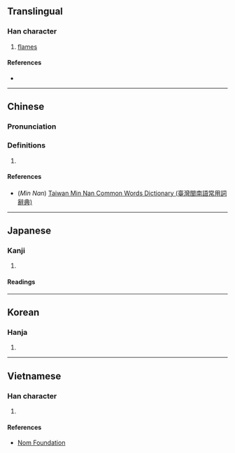 {{character info/new}}
==Translingual==

===Han character===
{{Han char|rn=86|rad=火|as=08|sn=12|four=90889|canj=FFF|ids=⿱火炏}}

# [[flame]]s

====References====
* {{Han ref|kx=0675.050|dkj=19142|dj=1086.160|hdz=32211.030|uh=7131|ud=28977|bh=DA5D|bd=55901}}

----

==Chinese==
{{zh-forms}}

===Pronunciation===
{{zh-pron
|m=yàn,yì
|c=jim6
|mn=iāⁿ
|mc=y
|oc=y
|ma=
|cat=n
}}

===Definitions===
{{zh-hanzi}}

# {{rfdef|lang=zh}}

====References====
* (''Min Nan'') [http://twblg.dict.edu.tw/holodict_new/default.jsp Taiwan Min Nan Common Words Dictionary (臺灣閩南語常用詞辭典)]

----

==Japanese==

===Kanji===
{{ja-kanji|grade=|rs=火08}}

# {{defn|lang=ja|sort=火08}}

====Readings====
{{ja-readings
|goon=えん<えん<えむ
|kanon=えん<えん<えむ
<!--|on=きゃく<きやく, けき-->
|kun=ほのお-<ほのほ-
}}

----

==Korean==

===Hanja===
{{ko-hanja|hangeul=혁|eumhun=|rv=hyeok|mr=hyŏk|y=hyek}}

# {{defn|lang=ko|sort=火08}}

----

==Vietnamese==

===Han character===
{{vi-readings|rs=火08| hanviet = yên}}

# {{defn|lang=vi|sort=火08}}

====References====
*[http://nomfoundation.org/common/nom_details.php?codepoint=7131 Nom Foundation]